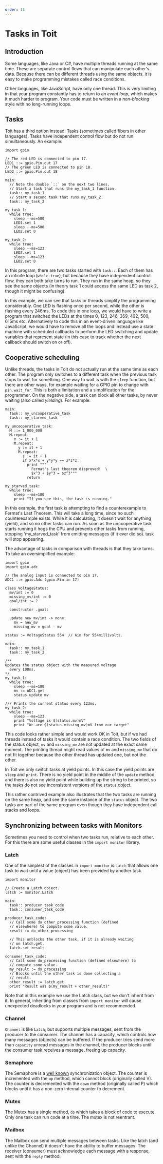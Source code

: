 ```yaml
---
order: 11
---
```


# Tasks in Toit

## Introduction

Some languages, like Java or C#, have multiple threads running at the same
time. These are separate control flows that can manipulate each other's data.
Because there can be different threads using the same objects, it is easy to
make programming mistakes called race conditions.

Other languages, like JavaScript, have only one thread. This is very limiting
in that your program constantly has to return to an _event loop_, which makes
it much harder to program. Your code must be written in a _non-blocking_ style
with no long-running loops.

## Tasks

Toit has a third option instead: Tasks (sometimes called fibers in other
languages). Tasks have independent control flow but do not run simultaneously.
An example:

<!-- ANALYZE CODE -->
```
import gpio

// The red LED is connected to pin 17.
LED1 ::= gpio.Pin.out 17
// The green LED is connected to pin 18.
LED2 ::= gpio.Pin.out 18

main:
  // Note the double `::` on the next two lines.
  // Start a task that runs the my_task_1 function.
  task:: my_task_1
  // Start a second task that runs my_task_2.
  task:: my_task_2

my_task_1:
  while true:
    sleep --ms=500
    LED1.set 1
    sleep --ms=500
    LED2.set 0

my_task_2:
  while true:
    sleep --ms=123
    LED2.set 1
    sleep --ms=123
    LED2.set 0
```

In this program, there are two tasks started with `task::`. Each of them has an
infinite loop (`while true`), but because they have independent control flow,
they can both take turns to run. They run in the same heap, so they see the
same objects (in theory task 1 could access the same LED as task 2, though it
might be confusing).

In this example, we can see that tasks or threads simplify the programming
considerably. One LED is flashing once per second, while the other is flashing
every 246ms. To code this in one loop, we would have to write a program that
switched the LEDs at the times 0, 123, 246, 369, 492, 500, 615ms etc.
Alternatively to code this in an event-driven language like JavaScript, we
would have to remove all the loops and instead use a state machine with
scheduled callbacks to perform the LED switching and update variables that
represent state (in this case to track whether the next callback should switch
on or off).

## Cooperative scheduling

Unlike threads, the tasks in Toit do not actually run at the same time as each
other. The program only switches to a different task when the previous task
stops to wait for something. One way to wait is with the `sleep` function, but
there are other ways, for example waiting for a GPIO pin to change with
`pin.wait_for`. This is both a limitation and a simplification for the
programmer. On the negative side, a task can block all other tasks, by never
waiting (also called _yielding_). For example:

```
main:
  task:: my_uncooperative_task
  task:: my_starved_task

my_uncooperative_task:
  M ::= 1_000_000
  M.repeat:
    x := it + 1
    M.repeat:
      y := it + 1
      M.repeat:
        z := it + 1
        if x*x*x + y*y*y == z*z*z:
          print """
            Fermat's last theorem disproved!  \
            $x^3 + $y^3 = $z^3"""
          return

my_starved_task:
  while true:
    sleep --ms=100
    print "If you see this, the task is running."
```

In this example, the first task is attempting to find a counterexample to
Fermat's Last Theorem. This will take a long time, since no such counterexample
exists. While it is calculating, it doesn't wait for anything (yield), and so
no other tasks can run. As soon as the uncooperative task starts running it hogs
the CPU and prevents other tasks from running, stopping 'my_starved_task' from
emitting messages (if it ever did so).
task will stop appearing.

The advantage of tasks in comparison with threads is that they take turns. To
take an oversimplified example:

<!-- RESET CODE -->
<!-- ANALYZE CODE -->
```
import gpio
import gpio.adc

// The analog input is connected to pin 17.
ADC1 ::= gpio.Adc (gpio.Pin.in 17)

class VoltageStatus:
  mv/int := 0
  missing_mv/int := 0
  goal/int := ?

  constructor .goal:

  update new_mv/int -> none:
    mv = new_mv
    missing_mv = goal - mv

status := VoltageStatus 554  // Aim for 554millivolts.

main:
  task:: my_task_1
  task:: my_task_2

/**
Updates the status object with the measured voltage
  every 100ms.
*/
my_task_1:
  while true:
    sleep --ms=100
    mv := ADC1.get
    status.update mv

/// Prints the current status every 123ms.
my_task_2:
  while true:
    sleep --ms=123
    print "Voltage is $(status.mv)mV"
    print "We are $(status.missing_mv)mV from our target"

```

This code looks rather simple and would work OK in Toit, but if we had threads
instead of tasks it would contain a race condition. The two fields of the
status object, `mv` and `missing_mv` are not updated at the exact same moment.
The printing thread might read values of `mv` and `missing_mv` that do not fit
together because the other thread has updated one, but not the other.

In Toit we only switch tasks at yield points. In this case the yield points are
`sleep` and `print`. There is no yield point in the middle of the `update`
method, and there is also no yield point while building up the string to be
printed, so the tasks do not see inconsistent versions of the `status` object.

This rather contrived example also illustrates that the two tasks are running
on the same heap, and see the same instance of the `status` object. The two
tasks are part of the same program even though they have independent call
stacks and loops.

## Synchronizing between tasks with Monitors

Sometimes you need to control when two tasks run, relative to each other. For
this there are some useful classes in the `import monitor` library.

### Latch

One of the simplest of the classes in `import monitor` is `Latch` that allows
one task to wait until a value (object) has been provided by another task.

```
import monitor

// Create a Latch object.
latch := monitor.Latch

main:
  task:: producer_task_code
  task:: consumer_task_code

producer_task_code:
  // Call some do_other_processing function (defined
  // elsewhere) to compute some value.
  result := do_other_processing

  // This unblocks the other task, if it is already waiting
  // on latch.get.
  latch.set result

consumer_task_code:
  // Call some do_processing function (defined elsewhere) to
  // compute some value.
  my_result := do_processing
  // Blocks until the other task is done collecting a
  // result.
  other_result := latch.get
  print "Result was $(my_result + other_result)"
```

Note that in this example we use the Latch class, but we don't inherit from it.
In general, inheriting from classes from `import monitor` will cause unexpected
deadlocks in your program and is not recommended.

### Channel

`Channel` is like `Latch`, but supports multiple messages, sent from the
producer to the consumer. The channel has a capacity, which controls how many
messages (objects) can be buffered. If the producer tries send more than
`capacity` unread messages in the channel, the producer blocks until the
consumer task receives a message, freeing up capacity.

### Semaphore

The Semaphore is a [well
known](<https://en.wikipedia.org/wiki/Semaphore_(programming)>) synchronization
object. The counter is incremented
with the `up` method, which cannot block (originally called V). The counter is
decremented with the `down` method (originally called P) which blocks until it
has a non-zero internal counter to decrement.

### Mutex

The Mutex has a single method, `do` which takes a block of code to execute.
Only one task can run code at a time. The mutex is not reentrant.

### Mailbox

The Mailbox can send multiple messages between tasks. Like the latch (and
unlike the Channel) it doesn't have the ability to buffer messages. The
receiver (consumer) must acknowledge each message with a response, sent with
the `reply` method.
